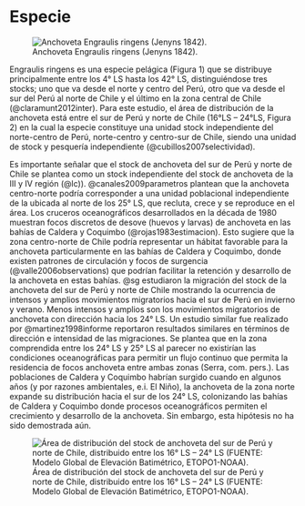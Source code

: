 # Especie

![Anchoveta Engraulis ringens (Jenyns 1842).](./fig/Captura.PNG)

Engraulis ringens es una especie pelágica (Figura 1) que se distribuye principalmente entre los 4° LS hasta los 42° LS, distinguiéndose tres stocks; uno que va desde el norte y centro del Perú, otro que va desde el sur del Perú al norte de Chile y el último en la zona central de Chile (@claramunt2012inter). Para este estudio, el área de distribución de la anchoveta está entre el sur de Perú y norte de Chile (16°LS – 24°LS, Figura 2) en la cual la especie constituye una unidad stock independiente del norte-centro de Perú, norte-centro y centro-sur de Chile, siendo una unidad de stock y pesquería independiente (@cubillos2007selectividad).

Es importante señalar que el stock de anchoveta del sur de Perú y norte de Chile se plantea como un stock independiente del stock de anchoveta de la III y IV región (@lc)). @canales2009parametros plantean que la anchoveta centro-norte podría corresponder a una unidad poblacional independiente de la ubicada al norte de los 25° LS, que recluta, crece y se reproduce en el área. Los cruceros oceanográficos desarrollados en la década de 1980 muestran focos discretos de desove (huevos y larvas) de anchoveta en las bahías de Caldera y Coquimbo (@rojas1983estimacion). Esto sugiere que la zona centro-norte de Chile podría representar un hábitat favorable para la anchoveta particularmente en las bahías de Caldera y Coquimbo, donde existen patrones de circulación y focos de surgencia (@valle2006observations) que podrían facilitar la retención y desarrollo de la anchoveta en estas bahías. @sg estudiaron la migración del stock de la anchoveta del sur de Perú y norte de Chile mostrando la ocurrencia de intensos y amplios movimientos migratorios hacia el sur de Perú en invierno y verano. Menos intensos y amplios son los movimientos migratorios de anchoveta con dirección hacia los 24° LS. Un estudio similar fue realizado por @martinez1998informe reportaron resultados similares en términos de dirección e intensidad de las migraciones. Se plantea que en la zona comprendida entre los 24° LS y 25° LS al parecer no existirían las condiciones oceanográficas para permitir un flujo continuo que permita la residencia de focos anchoveta entre ambas zonas (Serra, com. pers.). Las poblaciones de Caldera y Coquimbo habrían surgido cuando en algunos años (y por razones ambientales, e.i. El Niño), la anchoveta de la zona norte expande su distribución hacia el sur de los 24° LS, colonizando las bahías de Caldera y Coquimbo donde procesos oceanográficos permiten el crecimiento y desarrollo de la anchoveta. Sin embargo, esta hipótesis no ha sido demostrada aún.


![Área de distribución del stock de anchoveta del sur de Perú y norte de Chile, distribuido entre los 16° LS – 24° LS (FUENTE: Modelo Global de Elevación Batimétrico, ETOPO1-NOAA).](./fig/Captura2.PNG)


